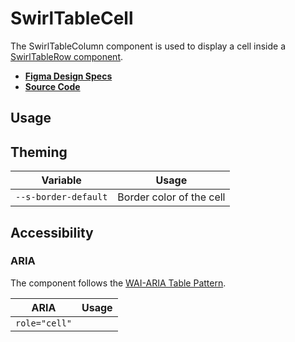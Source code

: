 
<Meta title="Components/SwirlTableCell" />

# SwirlTableCell

The SwirlTableColumn component is used to display a cell inside a
[SwirlTableRow component](?path=/docs/components-swirltablerow--swirl-table-row).

- **[Figma Design Specs](https://www.figma.com/file/iRHiAFsHxnzux8gQ9EjlZe/Swirl-Components?node-id=2368%3A11396)**
- **[Source Code](https://github.com/flip-corp/swirl/tree/main/packages/swirl-components/src/components/swirl-table-cell)**

## Usage

<Canvas withSource="open">
  <Story id="components-swirltablecell--swirl-table-cell" />
</Canvas>

<ArgsTable story="." />

## Theming

| Variable             | Usage                    |
| -------------------- | ------------------------ |
| `--s-border-default` | Border color of the cell |

## Accessibility

### ARIA

The component follows the
[WAI-ARIA Table Pattern](https://www.w3.org/WAI/ARIA/apg/patterns/table/).

| ARIA          | Usage |
| ------------- | ----- |
| `role="cell"` |       |
